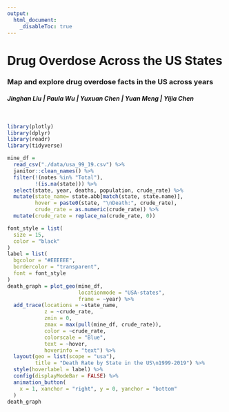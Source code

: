 ```yaml
---
output: 
  html_document:
    _disableToc: true
---
```

<body>
<h1>**Drug Overdose Across the US States**</h1>
<h3>Map and explore drug overdose facts in the US across years</h3>
<h4>*Jinghan Liu | Paula Wu | Yuxuan Chen | Yuan Meng | Yijia Chen*</h4>
</body>
<br>
```r
library(plotly)
library(dplyr)
library(readr)
library(tidyverse)
```
```r
mine_df = 
  read_csv("./data/usa_99_19.csv") %>% 
  janitor::clean_names() %>%
  filter(!(notes %in% "Total"),
         !(is.na(state))) %>% 
  select(state, year, deaths, population, crude_rate) %>% 
  mutate(state_name= state.abb[match(state, state.name)],
         hover = paste0(state, "\nDeath:", crude_rate),
         crude_rate = as.numeric(crude_rate)) %>% 
  mutate(crude_rate = replace_na(crude_rate, 0))

```

<style>
img {
  display: block;
  margin-left: auto;
  margin-right: auto;
}
</style>
```r
font_style = list(
  size = 15, 
  color = "black"
)
label = list(
  bgcolor = "#EEEEEE",
  bordercolor = "transparent",
  font = font_style
)
death_graph = plot_geo(mine_df, 
                       locationmode = "USA-states",
                       frame = ~year) %>% 
  add_trace(locations = ~state_name,
            z = ~crude_rate,
            zmin = 0,
            zmax = max(pull(mine_df, crude_rate)),
            color = ~crude_rate,
            colorscale = "Blue",
            text = ~hover,
            hoverinfo = "text") %>% 
  layout(geo = list(scope = "usa"),
         title = "Death Rate by State in the US\n1999-2019") %>% 
  style(hoverlabel = label) %>% 
  config(displayModeBar = FALSE) %>% 
  animation_button(
    x = 1, xanchor = "right", y = 0, yanchor = "bottom"
  )
death_graph

```



